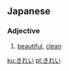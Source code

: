 ==Japanese==
===Adjective===
{{ja-adj|h|decl=な|rom=kirei}}
# {{ja-def|綺麗}} [[beautiful]], [[clean]]

[[ku:きれい]]
[[pl:きれい]]